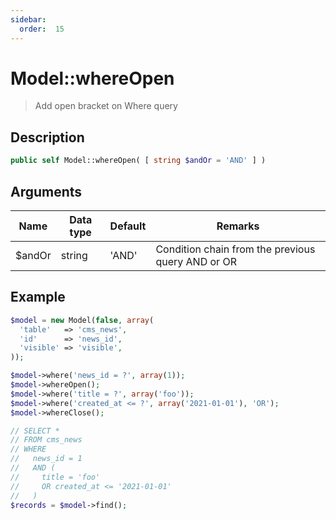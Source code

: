 ```yaml
---
sidebar:
  order:  15
---
```


# Model::whereOpen

> Add open bracket on Where query

## Description

```php
public self Model::whereOpen( [ string $andOr = 'AND' ] )
```

## Arguments

| Name | Data type | Default | Remarks |
| --- | --- | --- | --- |
| $andOr | string | 'AND' | Condition chain from the previous query AND or OR |

## Example

```php title="Controller"
$model = new Model(false, array(
  'table'   => 'cms_news',
  'id'      => 'news_id',
  'visible' => 'visible',
));

$model->where('news_id = ?', array(1));
$model->whereOpen();
$model->where('title = ?', array('foo'));
$model->where('created_at <= ?', array('2021-01-01'), 'OR');
$model->whereClose();

// SELECT *
// FROM cms_news
// WHERE
//   news_id = 1
//   AND (
//     title = 'foo'
//     OR created_at <= '2021-01-01'
//   )
$records = $model->find();
```
